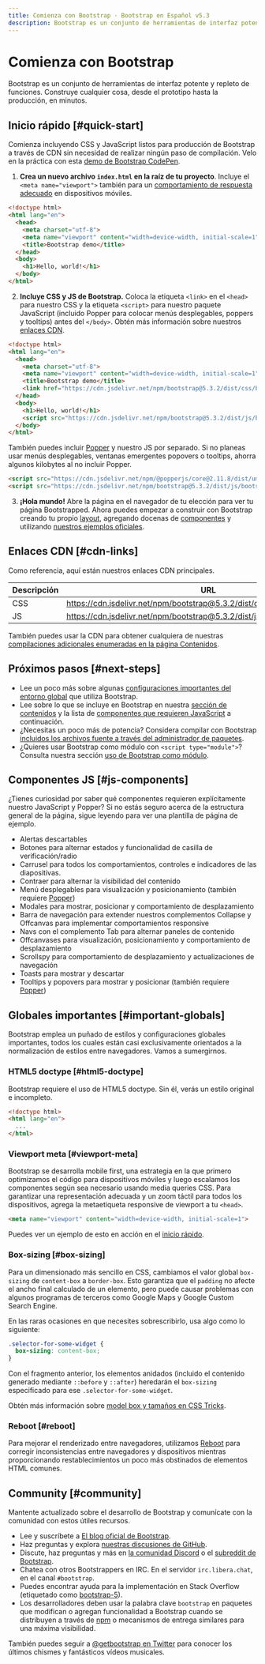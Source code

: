 ```yaml
---
title: Comienza con Bootstrap · Bootstrap en Español v5.3
description: Bootstrap es un conjunto de herramientas de interfaz potente y repleto de funciones. Construye cualquier cosa, desde el prototipo hasta la producción, en minutos.
---
```


# Comienza con Bootstrap

Bootstrap es un conjunto de herramientas de interfaz potente y repleto de funciones. Construye cualquier cosa, desde el prototipo hasta la producción, en minutos.

<MainBanner />

## Inicio rápido [#quick-start]

Comienza incluyendo CSS y JavaScript listos para producción de Bootstrap a través de CDN sin necesidad de realizar ningún paso de compilación. Velo en la práctica con esta [demo de Bootstrap CodePen](https://codepen.io/team/bootstrap/pen/qBamdLj).

<ContentSuggestion num="1" />

1. **Crea un nuevo archivo `index.html` en la raíz de tu proyecto**. Incluye el `<meta name="viewport">` también para un [comportamiento de respuesta adecuado](https://developer.mozilla.org/en-US/docs/Web/HTML/Viewport_meta_tag) en dispositivos móviles.

```html filename="HTML"
<!doctype html>
<html lang="en">
  <head>
    <meta charset="utf-8">
    <meta name="viewport" content="width=device-width, initial-scale=1">
    <title>Bootstrap demo</title>
  </head>
  <body>
    <h1>Hello, world!</h1>
  </body>
</html>
```

<ContentSuggestion num="2" />

2. **Incluye CSS y JS de Bootstrap.** Coloca la etiqueta `<link>` en el `<head>` para nuestro CSS y la etiqueta `<script>` para nuestro paquete JavaScript (incluido Popper para colocar menús desplegables, poppers y tooltips) antes del `</body>`. Obtén más información sobre nuestros [enlaces CDN](/bootstrap/5.3/getting-started/introduction/#cdn-links).

```html filename="HTML"
<!doctype html>
<html lang="en">
  <head>
    <meta charset="utf-8">
    <meta name="viewport" content="width=device-width, initial-scale=1">
    <title>Bootstrap demo</title>
    <link href="https://cdn.jsdelivr.net/npm/bootstrap@5.3.2/dist/css/bootstrap.min.css" rel="stylesheet" integrity="sha384-T3c6CoIi6uLrA9TneNEoa7RxnatzjcDSCmG1MXxSR1GAsXEV/Dwwykc2MPK8M2HN" crossorigin="anonymous">
  </head>
  <body>
    <h1>Hello, world!</h1>
    <script src="https://cdn.jsdelivr.net/npm/bootstrap@5.3.2/dist/js/bootstrap.bundle.min.js" integrity="sha384-C6RzsynM9kWDrMNeT87bh95OGNyZPhcTNXj1NW7RuBCsyN/o0jlpcV8Qyq46cDfL" crossorigin="anonymous"></script>
  </body>
</html>
```

También puedes incluir [Popper](https://popper.js.org/) y nuestro JS por separado. Si no planeas usar menús desplegables, ventanas emergentes popovers o tooltips, ahorra algunos kilobytes al no incluir Popper.

<ContentSuggestion num="3" />

```html filename="HTML"
<script src="https://cdn.jsdelivr.net/npm/@popperjs/core@2.11.8/dist/umd/popper.min.js" integrity="sha384-I7E8VVD/ismYTF4hNIPjVp/Zjvgyol6VFvRkX/vR+Vc4jQkC+hVqc2pM8ODewa9r" crossorigin="anonymous"></script>
<script src="https://cdn.jsdelivr.net/npm/bootstrap@5.3.2/dist/js/bootstrap.min.js" integrity="sha384-BBtl+eGJRgqQAUMxJ7pMwbEyER4l1g+O15P+16Ep7Q9Q+zqX6gSbd85u4mG4QzX+" crossorigin="anonymous"></script>
```

3. **¡Hola mundo!** Abre la página en el navegador de tu elección para ver tu página Bootstrapped. Ahora puedes empezar a construir con Bootstrap creando tu propio [layout](/bootstrap/5.3/layout/grid/), agregando docenas de [componentes](/bootstrap/5.3/components/buttons/) y utilizando [nuestros ejemplos oficiales](/bootstrap/5.3/getting-started/introduction/#:~:text=nuestros%20ejemplos%20oficiales).

## Enlaces CDN [#cdn-links]

Como referencia, aquí están nuestros enlaces CDN principales.

|Descripción|URL|
|---|---|
|CSS|https://cdn.jsdelivr.net/npm/bootstrap@5.3.2/dist/css/bootstrap.min.css|
|JS|https://cdn.jsdelivr.net/npm/bootstrap@5.3.2/dist/js/bootstrap.bundle.min.js|

También puedes usar la CDN para obtener cualquiera de nuestras [compilaciones adicionales enumeradas en la página Contenidos](/bootstrap/5.3/getting-started/contents/).

## Próximos pasos [#next-steps]

- Lee un poco más sobre algunas [configuraciones importantes del entorno global](/bootstrap/5.3/getting-started/introduction/#important-globals) que utiliza Bootstrap.
- Lee sobre lo que se incluye en Bootstrap en nuestra [sección de contenidos](/bootstrap/5.3/getting-started/contents/) y la lista de [componentes que requieren JavaScript](/bootstrap/5.3/getting-started/introduction/#js-components) a continuación.
- ¿Necesitas un poco más de potencia? Considera compilar con Bootstrap [incluidos los archivos fuente a través del administrador de paquetes](/bootstrap/5.3/getting-started/download/#package-managers).
- ¿Quieres usar Bootstrap como módulo con `<script type="module">`? Consulta nuestra sección [uso de Bootstrap como módulo](/bootstrap/5.3/getting-started/javascript/#using-bootstrap-as-a-module).

## Componentes JS [#js-components]

¿Tienes curiosidad por saber qué componentes requieren explícitamente nuestro JavaScript y Popper? Si no estás seguro acerca de la estructura general de la página, sigue leyendo para ver una plantilla de página de ejemplo.

- Alertas descartables
- Botones para alternar estados y funcionalidad de casilla de verificación/radio
- Carrusel para todos los comportamientos, controles e indicadores de las diapositivas.
- Contraer para alternar la visibilidad del contenido
- Menú desplegables para visualización y posicionamiento (también requiere [Popper](https://popper.js.org/))
- Modales para mostrar, posicionar y comportamiento de desplazamiento
- Barra de navegación para extender nuestros complementos Collapse y Offcanvas para implementar comportamientos responsive
- Navs con el complemento Tab para alternar paneles de contenido
- Offcanvases para visualización, posicionamiento y comportamiento de desplazamiento
- Scrollspy para comportamiento de desplazamiento y actualizaciones de navegación
- Toasts para mostrar y descartar
- Tooltips y popovers para mostrar y posicionar (también requiere [Popper](https://popper.js.org/))

## Globales importantes [#important-globals]

Bootstrap emplea un puñado de estilos y configuraciones globales importantes, todos los cuales están casi exclusivamente orientados a la normalización de estilos entre navegadores. Vamos a sumergirnos.

### HTML5 doctype [#html5-doctype]

Bootstrap requiere el uso de HTML5 doctype. Sin él, verás un estilo original e incompleto.

```html filename="HTML"
<!doctype html>
<html lang="en">
  ...
</html>
```

### Viewport meta [#viewport-meta]

Bootstrap se desarrolla mobile first, una estrategia en la que primero optimizamos el código para dispositivos móviles y luego escalamos los componentes según sea necesario usando media queries CSS. Para garantizar una representación adecuada y un zoom táctil para todos los dispositivos, agrega la metaetiqueta responsive de viewport a tu `<head>`.

```html filename="HTML"
<meta name="viewport" content="width=device-width, initial-scale=1">
```

Puedes ver un ejemplo de esto en acción en el [inicio rápido](/bootstrap/5.3/getting-started/introduction/#quick-start).

### Box-sizing [#box-sizing]

Para un dimensionado más sencillo en CSS, cambiamos el valor global `box-sizing` de `content-box` a `border-box`. Esto garantiza que el `padding` no afecte el ancho final calculado de un elemento, pero puede causar problemas con algunos programas de terceros como Google Maps y Google Custom Search Engine.

En las raras ocasiones en que necesites sobrescribirlo, usa algo como lo siguiente:

```css filename="CSS"
.selector-for-some-widget {
  box-sizing: content-box;
}
```

Con el fragmento anterior, los elementos anidados (incluido el contenido generado mediante `::before` y `::after`) heredarán el `box-sizing` especificado para ese `.selector-for-some-widget`.

Obtén más información sobre [model box y tamaños en CSS Tricks](https://css-tricks.com/box-sizing/).

### Reboot [#reboot]

Para mejorar el renderizado entre navegadores, utilizamos [Reboot](/bootstrap/5.3/content/reboot/) para corregir inconsistencias entre navegadores y dispositivos mientras proporcionando restablecimientos un poco más obstinados de elementos HTML comunes.

## Community [#community]

Mantente actualizado sobre el desarrollo de Bootstrap y comunícate con la comunidad con estos útiles recursos.

- Lee y suscríbete a [El blog oficial de Bootstrap](https://blog.getbootstrap.com/).
- Haz preguntas y explora [nuestras discusiones de GitHub](https://github.com/twbs/bootstrap/discussions).
- Discute, haz preguntas y más en [la comunidad Discord](https://discord.gg/bZUvakRU3M) o el [subreddit de Bootstrap](https://reddit.com/r/bootstrap).
- Chatea con otros Bootstrappers en IRC. En el servidor `irc.libera.chat`, en el canal `#bootstrap`.
- Puedes encontrar ayuda para la implementación en Stack Overflow (etiquetado como [bootstrap-5](https://stackoverflow.com/questions/tagged/bootstrap-5)).
- Los desarrolladores deben usar la palabra clave `bootstrap` en paquetes que modifican o agregan funcionalidad a Bootstrap cuando se distribuyen a través de [npm](https://www.npmjs.com/search?q=keywords:bootstrap) o mecanismos de entrega similares para una máxima visibilidad.

También puedes seguir a [@getbootstrap en Twitter](https://twitter.com/getbootstrap) para conocer los últimos chismes y fantásticos vídeos musicales.
